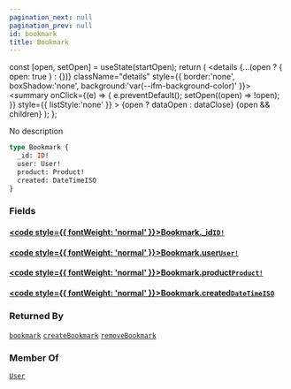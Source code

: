 ```yaml
---
pagination_next: null
pagination_prev: null
id: bookmark
title: Bookmark
---
```









  const [open, setOpen] = useState(startOpen);
  return (
    <details {...(open ? { open: true } : {})} className="details" style={{ border:'none', boxShadow:'none', background:'var(--ifm-background-color)' }}>
      <summary
        onClick={(e) => {
          e.preventDefault();
          setOpen((open) => !open);
        }}
        style={{ listStyle:'none' }}
      >
      {open ? dataOpen : dataClose}
      </summary>
      {open && children}
    </details>
  );
};








No description


```graphql
type Bookmark {
  _id: ID!
  user: User!
  product: Product!
  created: DateTimeISO
}
```




### Fields

#### [<code style={{ fontWeight: 'normal' }}>Bookmark.<b>_id</b></code>](#)<Bullet />[`ID!`](/schema/types/scalars/id.mdx) <Badge class="badge badge--secondary" text="non-null"/> <Badge class="badge badge--secondary" text="scalar"/> 



#### [<code style={{ fontWeight: 'normal' }}>Bookmark.<b>user</b></code>](#)<Bullet />[`User!`](/schema/types/objects/user.mdx) <Badge class="badge badge--secondary" text="non-null"/> <Badge class="badge badge--secondary" text="object"/> 



#### [<code style={{ fontWeight: 'normal' }}>Bookmark.<b>product</b></code>](#)<Bullet />[`Product!`](/schema/types/interfaces/product.mdx) <Badge class="badge badge--secondary" text="non-null"/> <Badge class="badge badge--secondary" text="interface"/> 



#### [<code style={{ fontWeight: 'normal' }}>Bookmark.<b>created</b></code>](#)<Bullet />[`DateTimeISO`](/schema/types/scalars/date-time-iso.mdx) <Badge class="badge badge--secondary" text="scalar"/> 







### Returned By

[`bookmark`](/schema/operations/mutations/bookmark.mdx)  <Badge class="badge badge--secondary" text="mutation"/><Bullet />[`createBookmark`](/schema/operations/mutations/create-bookmark.mdx)  <Badge class="badge badge--secondary" text="mutation"/><Bullet />[`removeBookmark`](/schema/operations/mutations/remove-bookmark.mdx)  <Badge class="badge badge--secondary" text="mutation"/>

### Member Of

[`User`](/schema/types/objects/user.mdx)  <Badge class="badge badge--secondary" text="object"/>

